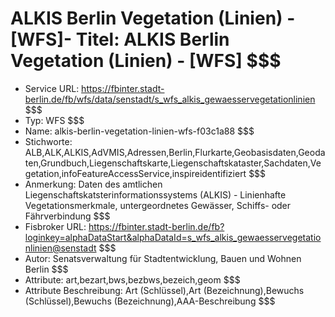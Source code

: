 # ALKIS Berlin Vegetation (Linien) - [WFS]- Titel: ALKIS Berlin Vegetation (Linien) - [WFS] $$$
- Service URL: https://fbinter.stadt-berlin.de/fb/wfs/data/senstadt/s_wfs_alkis_gewaesservegetationlinien $$$
- Typ: WFS $$$
- Name: alkis-berlin-vegetation-linien-wfs-f03c1a88 $$$
- Stichworte: ALB,ALK,ALKIS,AdVMIS,Adressen,Berlin,Flurkarte,Geobasisdaten,Geodaten,Grundbuch,Liegenschaftskarte,Liegenschaftskataster,Sachdaten,Vegetation,infoFeatureAccessService,inspireidentifiziert $$$
- Anmerkung: Daten des amtlichen Liegenschaftskatsterinformationssystems (ALKIS) - Linienhafte Vegetationsmerkmale, untergeordnetes Gewässer, Schiffs- oder Fährverbindung $$$
- Fisbroker URL: https://fbinter.stadt-berlin.de/fb?loginkey=alphaDataStart&alphaDataId=s_wfs_alkis_gewaesservegetationlinien@senstadt $$$
- Autor: Senatsverwaltung für Stadtentwicklung, Bauen und Wohnen Berlin $$$
- Attribute: art,bezart,bws,bezbws,bezeich,geom $$$
- Attribute Beschreibung: Art (Schlüssel),Art (Bezeichnung),Bewuchs (Schlüssel),Bewuchs (Bezeichnung),AAA-Beschreibung $$$
